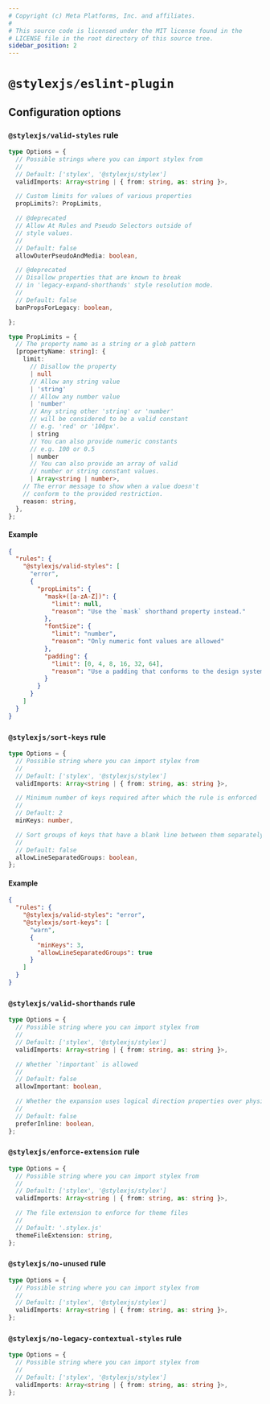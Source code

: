 ```yaml
---
# Copyright (c) Meta Platforms, Inc. and affiliates.
#
# This source code is licensed under the MIT license found in the
# LICENSE file in the root directory of this source tree.
sidebar_position: 2
---
```


# `@stylexjs/eslint-plugin`

## Configuration options

### `@stylexjs/valid-styles` rule

```ts
type Options = {
  // Possible strings where you can import stylex from
  //
  // Default: ['stylex', '@stylexjs/stylex']
  validImports: Array<string | { from: string, as: string }>,

  // Custom limits for values of various properties
  propLimits?: PropLimits,

  // @deprecated
  // Allow At Rules and Pseudo Selectors outside of
  // style values.
  //
  // Default: false
  allowOuterPseudoAndMedia: boolean,

  // @deprecated
  // Disallow properties that are known to break
  // in 'legacy-expand-shorthands' style resolution mode.
  //
  // Default: false
  banPropsForLegacy: boolean,

};

type PropLimits = {
  // The property name as a string or a glob pattern
  [propertyName: string]: {
    limit:
      // Disallow the property
      | null
      // Allow any string value
      | 'string'
      // Allow any number value
      | 'number'
      // Any string other 'string' or 'number'
      // will be considered to be a valid constant
      // e.g. 'red' or '100px'.
      | string
      // You can also provide numeric constants
      // e.g. 100 or 0.5
      | number
      // You can also provide an array of valid
      // number or string constant values.
      | Array<string | number>,
    // The error message to show when a value doesn't
    // conform to the provided restriction.
    reason: string,
  },
};
```
#### Example

```json
{
  "rules": {
    "@stylexjs/valid-styles": [
      "error",
      {
        "propLimits": {
          "mask+([a-zA-Z])": {
            "limit": null,
            "reason": "Use the `mask` shorthand property instead."
          },
          "fontSize": {
            "limit": "number",
            "reason": "Only numeric font values are allowed"
          },
          "padding": {
            "limit": [0, 4, 8, 16, 32, 64],
            "reason": "Use a padding that conforms to the design system"
          }
        }
      }
    ]
  }
}
```

### `@stylexjs/sort-keys` rule

```ts
type Options = {
  // Possible string where you can import stylex from
  //
  // Default: ['stylex', '@stylexjs/stylex']
  validImports: Array<string | { from: string, as: string }>,

  // Minimum number of keys required after which the rule is enforced
  //
  // Default: 2
  minKeys: number,

  // Sort groups of keys that have a blank line between them separately
  //
  // Default: false
  allowLineSeparatedGroups: boolean,
};
```

#### Example

```json
{
  "rules": {
    "@stylexjs/valid-styles": "error",
    "@stylexjs/sort-keys": [
      "warn",
      {
        "minKeys": 3,
        "allowLineSeparatedGroups": true
      }
    ]
  }
}
```

### `@stylexjs/valid-shorthands` rule

```ts
type Options = {
  // Possible string where you can import stylex from
  //
  // Default: ['stylex', '@stylexjs/stylex']
  validImports: Array<string | { from: string, as: string }>,

  // Whether `!important` is allowed
  //
  // Default: false
  allowImportant: boolean,

  // Whether the expansion uses logical direction properties over physical
  //
  // Default: false
  preferInline: boolean,
};
```

### `@stylexjs/enforce-extension` rule

```ts
type Options = {
  // Possible string where you can import stylex from
  //
  // Default: ['stylex', '@stylexjs/stylex']
  validImports: Array<string | { from: string, as: string }>,

  // The file extension to enforce for theme files
  //
  // Default: '.stylex.js'
  themeFileExtension: string,
};
```

### `@stylexjs/no-unused` rule

```ts
type Options = {
  // Possible string where you can import stylex from
  //
  // Default: ['stylex', '@stylexjs/stylex']
  validImports: Array<string | { from: string, as: string }>,
};
```

### `@stylexjs/no-legacy-contextual-styles` rule

```ts
type Options = {
  // Possible string where you can import stylex from
  //
  // Default: ['stylex', '@stylexjs/stylex']
  validImports: Array<string | { from: string, as: string }>,
};
```
